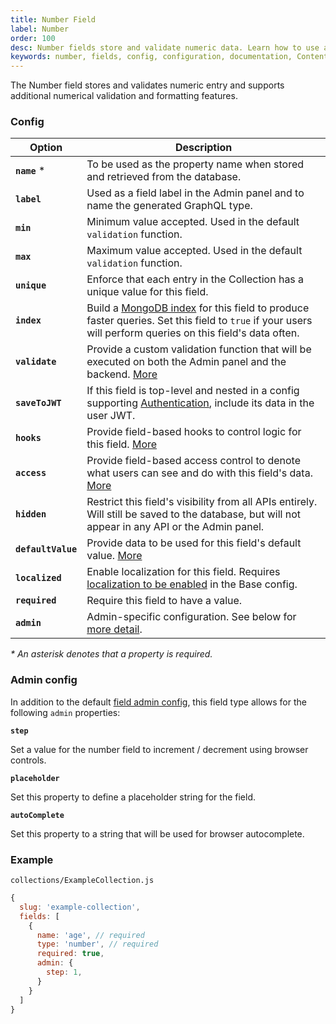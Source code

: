 ```yaml
---
title: Number Field
label: Number
order: 100
desc: Number fields store and validate numeric data. Learn how to use and format Number fields, see examples and Number field options.
keywords: number, fields, config, configuration, documentation, Content Management System, cms, headless, javascript, node, react, express
---
```


<Banner >
  The Number field stores and validates numeric entry and supports additional numerical validation and formatting features.
</Banner>

### Config

| Option           | Description |
| ---------------- | ----------- |
| **`name`** *         | To be used as the property name when stored and retrieved from the database.  |
| **`label`**          | Used as a field label in the Admin panel and to name the generated GraphQL type. |
| **`min`**            | Minimum value accepted. Used in the default `validation` function. |
| **`max`**            | Maximum value accepted. Used in the default `validation` function. |
| **`unique`**         | Enforce that each entry in the Collection has a unique value for this field. |
| **`index`**          | Build a [MongoDB index](https://docs.mongodb.com/manual/indexes/) for this field to produce faster queries. Set this field to `true` if your users will perform queries on this field's data often. |
| **`validate`**       | Provide a custom validation function that will be executed on both the Admin panel and the backend. [More](/docs/fields/overview#validation) |
| **`saveToJWT`**      | If this field is top-level and nested in a config supporting [Authentication](/docs/authentication/config), include its data in the user JWT. |
| **`hooks`**          | Provide field-based hooks to control logic for this field. [More](/docs/fields/overview#field-level-hooks) |
| **`access`**         | Provide field-based access control to denote what users can see and do with this field's data. [More](/docs/fields/overview#field-level-access-control) |
| **`hidden`**         | Restrict this field's visibility from all APIs entirely. Will still be saved to the database, but will not appear in any API or the Admin panel. |
| **`defaultValue`**   | Provide data to be used for this field's default value. [More](/docs/fields/overview#default-values) |
| **`localized`**      | Enable localization for this field. Requires [localization to be enabled](/docs/configuration/localization) in the Base config. |
| **`required`**       | Require this field to have a value. |
| **`admin`**          | Admin-specific configuration. See below for [more detail](#admin-config). |

*\* An asterisk denotes that a property is required.*

### Admin config

In addition to the default [field admin config](/docs/fields/overview#admin-config), this field type allows for the following `admin` properties:

**`step`**

Set a value for the number field to increment / decrement using browser controls.

**`placeholder`**

Set this property to define a placeholder string for the field.

**`autoComplete`**

Set this property to a string that will be used for browser autocomplete.

### Example

`collections/ExampleCollection.js`
```js
{
  slug: 'example-collection',
  fields: [
    {
      name: 'age', // required
      type: 'number', // required
      required: true,
      admin: {
        step: 1,
      }
    }
  ]
}

```

